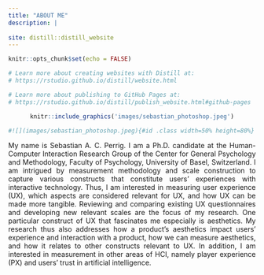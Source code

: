 ```yaml
---
title: "ABOUT ME"
description: |
  
site: distill::distill_website
---
```


```r
knitr::opts_chunk$set(echo = FALSE)

# Learn more about creating websites with Distill at:
# https://rstudio.github.io/distill/website.html

# Learn more about publishing to GitHub Pages at:
# https://rstudio.github.io/distill/publish_website.html#github-pages

```


<center>

```r
knitr::include_graphics('images/sebastian_photoshop.jpeg')

#![](images/sebastian_photoshop.jpeg){#id .class width=50% height=80%} ![](images/sebastian_photoshop.jpeg){width=40% height=40%}

```

</center>

<p style="text-align: justify"> My name is Sebastian A. C. Perrig. I am a Ph.D. candidate at the Human-Computer Interaction Research Group of the Center for General Psychology and Methodology, Faculty of Psychology, University of Basel, Switzerland. I am intrigued by measurement methodology and scale construction to capture various constructs that constitute users' experiences with interactive technology. Thus, I am interested in measuring user experience (UX), which aspects are considered relevant for UX, and how UX can be made more tangible. Reviewing and comparing existing UX questionnaires and developing new relevant scales are the focus of my research. One particular construct of UX that fascinates me especially is aesthetics. My research thus also addresses how a product's aesthetics impact users' experience and interaction with a product, how we can measure aesthetics, and how it relates to other constructs relevant to UX. In addition, I am interested in measurement in other areas of HCI, namely player experience (PX) and users' trust in artificial intelligence. </p>